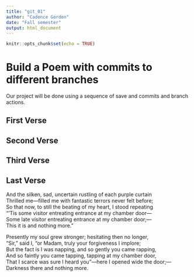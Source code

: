 ```yaml
---
title: "git_01"
author: "Cadence Gorden"
date: "Fall semester"
output: html_document
---
```


```r
knitr::opts_chunk$set(echo = TRUE)
```
# Build a Poem with commits to different branches
Our project will be done using a sequence of save and commits and branch actions.
<!-- Do not modify or change any text in "!--" bracketed areas such as this --- these are instructions to
you, if you change any of this the git program will notice it and compromise your git merging strategy !-->

## First Verse 
<!--Put the first five lines of a poem by Lewis Carrol in this section!-->

## Second Verse
<!--Put the first five lines of a poem by Robert Frost here!-->

## Third Verse
<!--Put the first two verses of The Walrus and the Carpenter here!-->

## Last Verse
<!--Put a short poem of your choice 8-20 lines,here!-->
And the silken, sad, uncertain rustling of each purple curtain  
Thrilled me—filled me with fantastic terrors never felt before;  
So that now, to still the beating of my heart, I stood repeating  
“’Tis some visitor entreating entrance at my chamber door—  
Some late visitor entreating entrance at my chamber door;—  
This it is and nothing more.”  
  
Presently my soul grew stronger; hesitating then no longer,  
“Sir,” said I, “or Madam, truly your forgiveness I implore;  
But the fact is I was napping, and so gently you came rapping,  
And so faintly you came tapping, tapping at my chamber door,  
That I scarce was sure I heard you”—here I opened wide the door;—  
Darkness there and nothing more.  
